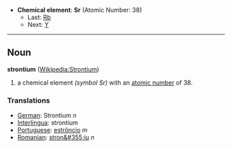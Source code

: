 *'''Chemical element''': '''Sr''' (Atomic Number: 38)
**Last: [[Rubidium|Rb]]
**Next: [[Yttrium|Y]]
----
== Noun ==
'''strontium''' ([[en:Strontium|Wikipedia:Strontium]])

# a chemical element ''(symbol Sr)'' with an [[atomic number]] of 38.

===Translations===
*[[German]]: Strontium ''n''
*[[Interlingua]]: strontium
*[[Portuguese]]: [[estrôncio]] ''m''
*[[Romanian]]: [[stron&#355;iu]] ''n''